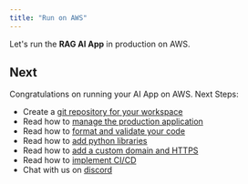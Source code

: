 ```yaml
---
title: "Run on AWS"
---
```


Let's run the **RAG AI App** in production on AWS.

<Snippet file="aws-setup.mdx" />

<Snippet file="update-prd-secrets.mdx" />

<Snippet file="create-aws-resources.mdx" />

<Snippet file="ai-app-production-streamlit.mdx" />

<Snippet file="ai-app-production-fastapi.mdx" />

<Snippet file="ai-app-update-production.mdx" />

<Snippet file="ai-app-delete-aws-resources.mdx" />

## Next

Congratulations on running your AI App on AWS. Next Steps:

- Create a [git repository for your workspace](/how-to/git-repo)
- Read how to [manage the production application](/how-to/production-app)
- Read how to [format and validate your code](/how-to/format-and-validate)
- Read how to [add python libraries](/how-to/python-libraries)
- Read how to [add a custom domain and HTTPS](how-to/domain-https)
- Read how to [implement CI/CD](how-to/ci-cd)
- Chat with us on [discord](https://discord.gg/4MtYHHrgA8)
